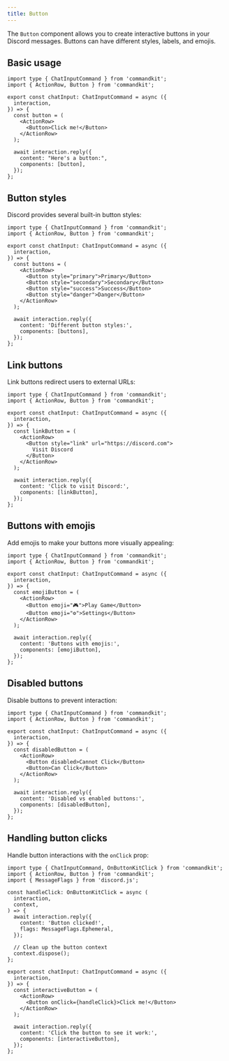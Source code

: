 ```yaml
---
title: Button
---
```


The `Button` component allows you to create interactive buttons in
your Discord messages. Buttons can have different styles, labels, and
emojis.

## Basic usage

```tsx title="src/app/commands/button-example.ts"
import type { ChatInputCommand } from 'commandkit';
import { ActionRow, Button } from 'commandkit';

export const chatInput: ChatInputCommand = async ({
  interaction,
}) => {
  const button = (
    <ActionRow>
      <Button>Click me!</Button>
    </ActionRow>
  );

  await interaction.reply({
    content: "Here's a button:",
    components: [button],
  });
};
```

## Button styles

Discord provides several built-in button styles:

```tsx title="src/app/commands/button-styles.ts"
import type { ChatInputCommand } from 'commandkit';
import { ActionRow, Button } from 'commandkit';

export const chatInput: ChatInputCommand = async ({
  interaction,
}) => {
  const buttons = (
    <ActionRow>
      <Button style="primary">Primary</Button>
      <Button style="secondary">Secondary</Button>
      <Button style="success">Success</Button>
      <Button style="danger">Danger</Button>
    </ActionRow>
  );

  await interaction.reply({
    content: 'Different button styles:',
    components: [buttons],
  });
};
```

## Link buttons

Link buttons redirect users to external URLs:

```tsx title="src/app/commands/link-button.ts"
import type { ChatInputCommand } from 'commandkit';
import { ActionRow, Button } from 'commandkit';

export const chatInput: ChatInputCommand = async ({
  interaction,
}) => {
  const linkButton = (
    <ActionRow>
      <Button style="link" url="https://discord.com">
        Visit Discord
      </Button>
    </ActionRow>
  );

  await interaction.reply({
    content: 'Click to visit Discord:',
    components: [linkButton],
  });
};
```

## Buttons with emojis

Add emojis to make your buttons more visually appealing:

```tsx title="src/app/commands/emoji-button.ts"
import type { ChatInputCommand } from 'commandkit';
import { ActionRow, Button } from 'commandkit';

export const chatInput: ChatInputCommand = async ({
  interaction,
}) => {
  const emojiButton = (
    <ActionRow>
      <Button emoji="🎮">Play Game</Button>
      <Button emoji="⚙️">Settings</Button>
    </ActionRow>
  );

  await interaction.reply({
    content: 'Buttons with emojis:',
    components: [emojiButton],
  });
};
```

## Disabled buttons

Disable buttons to prevent interaction:

```tsx title="src/app/commands/disabled-button.ts"
import type { ChatInputCommand } from 'commandkit';
import { ActionRow, Button } from 'commandkit';

export const chatInput: ChatInputCommand = async ({
  interaction,
}) => {
  const disabledButton = (
    <ActionRow>
      <Button disabled>Cannot Click</Button>
      <Button>Can Click</Button>
    </ActionRow>
  );

  await interaction.reply({
    content: 'Disabled vs enabled buttons:',
    components: [disabledButton],
  });
};
```

## Handling button clicks

Handle button interactions with the `onClick` prop:

```tsx title="src/app/commands/interactive-button.ts"
import type { ChatInputCommand, OnButtonKitClick } from 'commandkit';
import { ActionRow, Button } from 'commandkit';
import { MessageFlags } from 'discord.js';

const handleClick: OnButtonKitClick = async (
  interaction,
  context,
) => {
  await interaction.reply({
    content: 'Button clicked!',
    flags: MessageFlags.Ephemeral,
  });

  // Clean up the button context
  context.dispose();
};

export const chatInput: ChatInputCommand = async ({
  interaction,
}) => {
  const interactiveButton = (
    <ActionRow>
      <Button onClick={handleClick}>Click me!</Button>
    </ActionRow>
  );

  await interaction.reply({
    content: 'Click the button to see it work:',
    components: [interactiveButton],
  });
};
```
